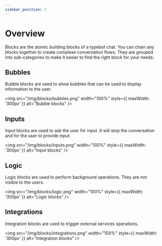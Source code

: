 ```yaml
---
sidebar_position: 1
---
```


# Overview

Blocks are the atomic building blocks of a typebot chat. You can chain any blocks together to create complexe conversation flows. They are grouped into sub-categories to make it easier to find the right block for your needs:

## Bubbles

Bubble blocks are used to show bubbles that can be used to display information to the user.

<img
  src="/img/blocks/bubbles.png"
  width="100%"
  style={{ maxWidth: '300px' }}
  alt="Bubble blocks"
/>

## Inputs

Input blocks are used to ask the user for input. It will stop the conversation and for the user to provide input.

<img
  src="/img/blocks/inputs.png"
  width="100%"
  style={{ maxWidth: '300px' }}
  alt="Input blocks"
/>

## Logic

Logic blocks are used to perform background operations. They are not visible to the users.

<img
  src="/img/blocks/logic.png"
  width="100%"
  style={{ maxWidth: '300px' }}
  alt="Logic blocks"
/>

## Integrations

Integration blocks are used to trigger external services operations.

<img
  src="/img/blocks/integrations.png"
  width="100%"
  style={{ maxWidth: '300px' }}
  alt="Integration blocks"
/>
